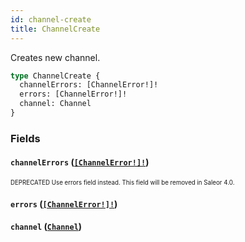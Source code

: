 ```yaml
---
id: channel-create
title: ChannelCreate
---
```


Creates new channel.

```graphql
type ChannelCreate {
  channelErrors: [ChannelError!]!
  errors: [ChannelError!]!
  channel: Channel
}
```

### Fields

#### `channelErrors` ([`[ChannelError!]!`](/developer/api-reference/objects/channel-error.mdx))

<sub><sup><span className="deprecatedTag">DEPRECATED</span> Use errors field instead. This field will be removed in Saleor 4.0.</sup></sub>

#### `errors` ([`[ChannelError!]!`](/developer/api-reference/objects/channel-error.mdx))

#### `channel` ([`Channel`](/developer/api-reference/objects/channel.mdx))
